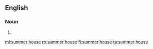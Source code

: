 {{also|summerhouse|summer-house}}
==English==

===Noun===
{{en-noun}}

# {{alternative spelling of|summerhouse|lang=en}}

[[ml:summer house]]
[[ro:summer house]]
[[fi:summer house]]
[[ta:summer house]]
